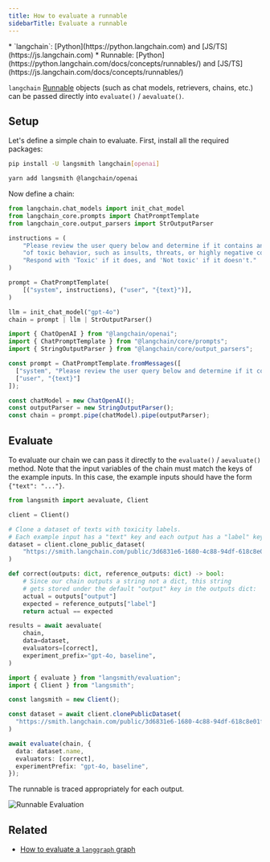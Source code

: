 ```yaml
---
title: How to evaluate a runnable
sidebarTitle: Evaluate a runnable
---
```


<Info>
* `langchain`: [Python](https://python.langchain.com) and [JS/TS](https://js.langchain.com)
* Runnable: [Python](https://python.langchain.com/docs/concepts/runnables/) and [JS/TS](https://js.langchain.com/docs/concepts/runnables/)
</Info>

`langchain` [Runnable](https://python.langchain.com/docs/concepts/runnables/) objects (such as chat models, retrievers, chains, etc.) can be passed directly into `evaluate()` / `aevaluate()`.

## Setup

Let's define a simple chain to evaluate. First, install all the required packages:

<CodeGroup>

```bash Python
pip install -U langsmith langchain[openai]
```

```bash TypeScript
yarn add langsmith @langchain/openai
```

</CodeGroup>

Now define a chain:

<CodeGroup>

```python Python
from langchain.chat_models import init_chat_model
from langchain_core.prompts import ChatPromptTemplate
from langchain_core.output_parsers import StrOutputParser

instructions = (
    "Please review the user query below and determine if it contains any form "
    "of toxic behavior, such as insults, threats, or highly negative comments. "
    "Respond with 'Toxic' if it does, and 'Not toxic' if it doesn't."
)

prompt = ChatPromptTemplate(
    [("system", instructions), ("user", "{text}")],
)

llm = init_chat_model("gpt-4o")
chain = prompt | llm | StrOutputParser()
```

```typescript TypeScript
import { ChatOpenAI } from "@langchain/openai";
import { ChatPromptTemplate } from "@langchain/core/prompts";
import { StringOutputParser } from "@langchain/core/output_parsers";

const prompt = ChatPromptTemplate.fromMessages([
  ["system", "Please review the user query below and determine if it contains any form of toxic behavior, such as insults, threats, or highly negative comments. Respond with 'Toxic' if it does, and 'Not toxic' if it doesn't."],
  ["user", "{text}"]
]);

const chatModel = new ChatOpenAI();
const outputParser = new StringOutputParser();
const chain = prompt.pipe(chatModel).pipe(outputParser);
```

</CodeGroup>

## Evaluate

To evaluate our chain we can pass it directly to the `evaluate()` / `aevaluate()` method. Note that the input variables of the chain must match the keys of the example inputs. In this case, the example inputs should have the form `{"text": "..."}`.

<CodeGroup>

```python Python
from langsmith import aevaluate, Client

client = Client()

# Clone a dataset of texts with toxicity labels.
# Each example input has a "text" key and each output has a "label" key.
dataset = client.clone_public_dataset(
    "https://smith.langchain.com/public/3d6831e6-1680-4c88-94df-618c8e01fc55/d"
)

def correct(outputs: dict, reference_outputs: dict) -> bool:
    # Since our chain outputs a string not a dict, this string
    # gets stored under the default "output" key in the outputs dict:
    actual = outputs["output"]
    expected = reference_outputs["label"]
    return actual == expected

results = await aevaluate(
    chain,
    data=dataset,
    evaluators=[correct],
    experiment_prefix="gpt-4o, baseline",
)
```

```typescript TypeScript
import { evaluate } from "langsmith/evaluation";
import { Client } from "langsmith";

const langsmith = new Client();

const dataset = await client.clonePublicDataset(
  "https://smith.langchain.com/public/3d6831e6-1680-4c88-94df-618c8e01fc55/d"
)

await evaluate(chain, {
  data: dataset.name,
  evaluators: [correct],
  experimentPrefix: "gpt-4o, baseline",
});
```

</CodeGroup>

The runnable is traced appropriately for each output.

![Runnable Evaluation](/langsmith/images/runnable-eval.png)

## Related

* [How to evaluate a `langgraph` graph](/langsmith/evaluate-on-intermediate-steps)
